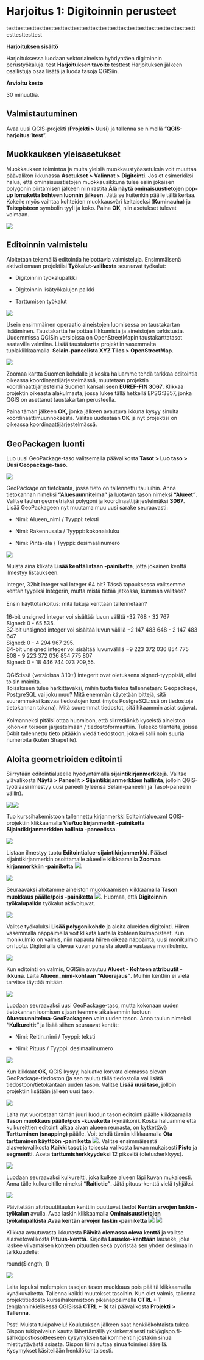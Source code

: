 # Harjoitus 1: Digitoinnin perusteet

testtesttesttesttesttesttesttesttesttesttesttesttesttesttesttesttesttesttesttesttesttesttesttest

**Harjoituksen sisältö**

Harjoituksessa luodaan vektoriaineisto hyödyntäen digitoinnin perustyökaluja.
test
**Harjoituksen tavoite**
testtest
Harjoituksen jälkeen osallistuja osaa lisätä ja luoda tasoja QGISiin.

**Arvioitu kesto** 

30 minuuttia.

## **Valmistautuminen**

Avaa uusi QGIS-projekti (**Projekti \> Uusi**) ja tallenna se nimellä "**QGIS-harjoitus 1test**".

## **Muokkauksen yleisasetukset**

Muokkauksen toimintoa ja muita yleisiä muokkaustyöasetuksia voit muuttaa päävalikon ikkunassa **Asetukset \> Valinnat \> Digitointi**. Jos et esimerkiksi halua, että ominaisuustietojen muokkausikkuna tulee esiin jokaisen polygonin piirtämisen jälkeen niin rastita **Älä näytä ominaisuustietojen pop-up lomaketta kohteen luonnin jälkeen**. Jätä se kuitenkin päälle tällä kertaa. Kokeile myös vaihtaa kohteiden muokkausväri keltaiseksi (**Kuminauha**) ja **Taitepisteen** symbolin tyyli ja koko. Paina **OK**, niin asetukset tulevat voimaan.  

![](img/harjoitus_1/image1.png)

## **Editoinnin valmistelu**

Aloitetaan tekemällä editointia helpottavia valmisteluja. Ensimmäisenä aktivoi omaan projektiisi **Työkalut-valikosta** seuraavat työkalut:

-   Digitoinnin työkalupalkki

-   Digitoinnin lisätyökalujen palkki

-   Tarttumisen työkalut\

![](img/harjoitus_1/image2.png)

Usein ensimmäinen operaatio aineistojen luomisessa on taustakartan lisääminen. Taustakartta helpottaa liikkumista ja aineistojen tarkistusta. Uudemmissa QGISin versioissa on OpenStreetMapin taustakarttatasot saatavilla valmiina. Lisää taustakartta projektiin vasemmalta tuplaklikkaamalla  **Selain-paneelista XYZ Tiles \> OpenStreetMap**.

![](img/harjoitus_1/image3.png)

Zoomaa kartta Suomen kohdalle ja koska haluamme tehdä tarkkaa editointia oikeassa koordinaattijärjestelmässä, muutetaan projektin koordinaattijärjestelmä Suomen kansalliseen **EUREF-FIN 3067**. Klikkaa projektin oikeasta alakulmasta, jossa lukee tällä hetkellä EPSG:3857, jonka QGIS on asettanut taustakartan perusteella.

Paina tämän jälkeen **OK,** jonka jälkeen avautuva ikkuna kysyy sinulta koordinaattimuunnoksesta. Valitse uudestaan **OK** ja nyt projektisi on oikeassa koordinaattijärjestelmässä.

## **GeoPackagen luonti**

Luo uusi GeoPackage-taso valitsemalla päävalikosta **Tasot \> Luo taso \> Uusi Geopackage-taso**.

![](img/harjoitus_1/image4.png)

GeoPackage on tietokanta, jossa tieto on tallennettu tauluihin. Anna tietokannan nimeksi **"Aluesuunnitelma"** ja luotavan tason nimeksi **"Alueet"**. Valitse taulun geometriaksi polygoni ja koordinaattijärjestelmäksi **3067**. Lisää GeoPackageen nyt muutama muu uusi sarake seuraavasti:

-   Nimi: Alueen_nimi / Tyyppi: teksti

-   Nimi: Rakennusala / Tyyppi: kokonaisluku

-   Nimi: Pinta-ala / Tyyppi: desimaalinumero

![](img/harjoitus_1/image5.png)

Muista aina klikata **Lisää kenttälistaan -painiketta**, jotta jokainen kenttä ilmestyy listaukseen.

::: hint-box
Integer, 32bit integer vai Integer 64 bit? Tässä tapauksessa valitsemme kentän tyypiksi Integerin, mutta mistä tietää jatkossa, kumman valitsee?\
\
Ensin käyttötarkoitus: mitä lukuja kenttään tallennetaan?\
\
16-bit unsigned integer voi sisältää luvun väliltä -32 768 - 32 767\
Signed: 0 - 65 535.\
32-bit unsigned integer voi sisältää luvun välillä −2 147 483 648 - 2 147 483 647\
Signed: 0 - 4 294 967 295.\
64-bit unsigned integer voi sisältää luvunvälillä −9 223 372 036 854 775 808 - 9 223 372 036 854 775 807\
Signed: 0 - 18 446 744 073 709,55.\
\
QGIS:issä (versioissa 3.10+) integerit ovat oletuksena signed-tyyppisiä, ellei toisin mainita.\
Toisakseen tulee harkittavaksi, mihin tuota tietoa tallennetaan: Geopackage, PostgreSQL vai joku muu? Mitä enemmän käytetään bittejä, sitä suuremmaksi kasvaa tiedostojen koot (myös PostgreSQL:ssä on tiedostoja tietokannan takana). Mitä suuremmat tiedostot, sitä hitaammin asiat sujuvat.\
\
Kolmanneksi pitäisi ottaa huomioon, että siirretäänkö kyseistä aineistoa johonkin toiseen järjestelmään / tiedostoformaattiin. Tuleeko tilanteita, joissa 64bit tallennettu tieto pitääkin viedä tiedostoon, joka ei salli noin suuria numeroita (kuten Shapefile).\
:::

## **Aloita geometrioiden editointi**

Siirrytään editointialueelle hyödyntämällä **sijaintikirjanmerkkejä**. Valitse ylävalikosta **Näytä \> Paneelit \> Sijaintikirjanmerkkien hallinta**, jolloin QGIS-työtilaasi ilmestyy uusi paneeli (yleensä Selain-paneelin ja Tasot-paneelin väliin).

![](img/harjoitus_1/image6.png)![](img/harjoitus_1/image7.png)

Tuo kurssihakemistoon tallennettu kirjanmerkki Editointialue.xml QGIS-projektiin klikkaamalla **Vie/tuo kirjanmerkit -painiketta Sijaintikirjanmerkkien hallinta -paneelissa**.

![](img/harjoitus_1/image8.png)

Listaan ilmestyy tuotu **Editointialue-sijaintikirjanmerkki**. Pääset sijaintikirjanmerkin osoittamalle alueelle klikkaamalla **Zoomaa kirjanmerkkiin -painiketta** ![](img/harjoitus_1/image9.png).

![](img/harjoitus_1/image10.png)

Seuraavaksi aloitamme aineiston muokkaamisen klikkaamalla **Tason muokkaus päälle/pois -painiketta** ![](img/harjoitus_1/image11.png). Huomaa, että **Digitoinnin työkalupalkin** työkalut aktivoituvat. 

![](img/harjoitus_1/image12.png)

Valitse työkaluksi **Lisää polygonikohde** ja aloita alueiden digitointi. Hiiren vasemmalla näppäimellä voit klikata kartalla kohteen kulmapisteet. Kun monikulmio on valmis, niin napauta hiiren oikeaa näppäintä, uusi monikulmio on luotu. Digitoi alla olevaa kuvan punaista aluetta vastaava monikulmio.

![](img/harjoitus_1/image13.png)

Kun editointi on valmis, QGISiin avautuu **Alueet - Kohteen attribuutit -ikkuna**. Laita **Alueen_nimi-kohtaan "Aluerajaus"**. Muihin kenttiin ei vielä tarvitse täyttää mitään.

![](img/harjoitus_1/image14.png)

Luodaan seuraavaksi uusi GeoPackage-taso, mutta kokonaan uuden tietokannan luomisen sijaan teemme aikaisemmin luotuun **Aluesuunnitelma-GeoPackageen** vain uuden tason. Anna taulun nimeksi **"Kulkureitit"** ja lisää siihen seuraavat kentät:

-   Nimi: Reitin_nimi / Tyyppi: teksti

-   Nimi: Pituus / Tyyppi: desimaalinumero

![](img/harjoitus_1/image15.png)

Kun klikkaat **OK**, QGIS kysyy, haluatko korvata olemassa olevan GeoPackage-tiedoston (ja sen taulut) tällä tiedostolla vai lisätä tiedostoon/tietokantaan uuden tason. Valitse **Lisää uusi taso**, jolloin projektiin lisätään jälleen uusi taso.

![](img/harjoitus_1/image16.png)

Laita nyt vuorostaan tämän juuri luodun tason editointi päälle klikkaamalla **Tason muokkaus päälle/pois -kuvaketta** (kynäikoni). Koska haluamme että kulkureittien editointi alkaa aivan alueen reunasta, on kytkettävä **Tarttuminen (snapping)** päälle. Voit tehdä tämän klikkaamalla **Ota tarttuminen käyttöön -painiketta** ![](img/harjoitus_1/image17.png). Valitse ensimmäisestä alasvetovalikosta **Kaikki tasot** ja toisesta valikosta kuvan mukaisesti **Piste** ja **segmentti**. Aseta **tarttumisherkkyydeksi** 12 pikseliä (oletusherkkyys).

![](img/harjoitus_1/image18.png)

Luodaan seuraavaksi kulkureitti, joka kulkee alueen läpi kuvan mukaisesti. Anna tälle kulkureitille nimeksi **"Raitiotie"**. Jätä pituus-kenttä vielä tyhjäksi.

![](img/harjoitus_1/image19.png)

Päivitetään attribuuttitaulun kenttiin puuttuvat tiedot **Kentän arvojen laskin -työkalun** avulla. Avaa laskin klikkaamalla **Ominaisuustietojen työkalupalkista** **Avaa kentän arvojen laskin -painiketta** ![](img/harjoitus_1/image20.png) ![](img/harjoitus_1/image21.png)

Klikkaa avautuvasta ikkunasta **Päivitä olemassa oleva kenttä** ja valitse alasvetovalikosta **Pituus-kenttä**. Kirjoita **Lauseke-kenttään** lauseke, joka laskee viivamaisen kohteen pituuden sekä pyöristää sen yhden desimaalin tarkkuudelle:

::: code-box
round(\$length, 1)
:::

![](img/harjoitus_1/image22.png)

Laita lopuksi molempien tasojen tason muokkaus pois päältä klikkaamalla kynäkuvaketta. Tallenna kaikki muutokset tasoihin. Kun olet valmis, tallenna projektitiedosto kurssihakemistoon pikanäppäimellä **CTRL + T** (englanninkielisessä QGISissä **CTRL + S**) tai päävalikosta **Projekti \> Tallenna**.

::: hint-box
Psst! Muista tukipalvelu! Koulutuksen jälkeen saat henkilökohtaista tukea Gispon tukipalvelun kautta lähettämällä yksinkertaisesti tuki\@gispo.fi-sähköpostiosoitteeseen kysymyksen tai kommentin jostakin sinua mietityttävästä asiasta. Gispon tiimi auttaa sinua toimiesi äärellä. Kysymykset käsitellään henkilökohtaisesti.
:::
